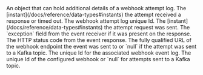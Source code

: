 
<APIBlock>
  <APIField name={ props.base_field_name + ".data" } type="Object">
    An object that can hold additional details of a webhook attempt log.
  </APIField>
  <APIField name={ props.base_field_name + ".endInstant" } type="Long">
    The [instant](/docs/reference/data-types#instants) the attempt received a response or timed out.
  </APIField>
  <APIField name={ props.base_field_name + ".id" } type="UUID">
    The webhook attempt log unique Id.
  </APIField>
  <APIField name={ props.base_field_name + ".startInstant" } type="Long">
    The [instant](/docs/reference/data-types#instants) the attempt request was sent.
  </APIField>
  <APIField name={ props.base_field_name + ".webhookCallResponse.exception" } type="String">
    The `exception` field from the event receiver if it was present on the response.
  </APIField>
  <APIField name={ props.base_field_name + ".webhookCallResponse.statusCode" } type="Integer">
    The HTTP status code from the event response.
  </APIField>
  <APIField name={ props.base_field_name + ".webhookCallResponse.url" } type="String">
    The fully qualified URL of the webhook endpoint the event was sent to or `null` if the attempt was sent to a Kafka topic.
  </APIField>
  <APIField name={ props.base_field_name + ".webhookEventLogId" } type="UUID" renderif={!props.no_event_id}>
    The unique Id for the associated webhook event log.
  </APIField>
  <APIField name={ props.base_field_name + ".webhookId" } type="UUID">
    The unique Id of the configured webhook or `null` for attempts sent to a Kafka topic.
  </APIField>
</APIBlock>
